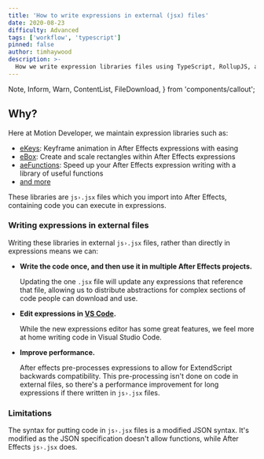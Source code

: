 ```yaml
---
title: 'How to write expressions in external (jsx) files'
date: 2020-08-23
difficulty: Advanced
tags: ['workflow', 'typescript']
pinned: false
author: timhaywood
description: >-
  How we write expression libraries files using TypeScript, RollupJS, and rollup-plugin-ae-jsx.
---
```


  Note,
  Inform,
  Warn,
  ContentList,
  FileDownload,
} from 'components/callout';

## Why?

Here at Motion Developer, we maintain expression libraries such as:

- [eKeys](/blog/how-to-animate-with-expressions): Keyframe animation in After Effects expressions with easing
- [eBox](/blog/creating-scaling-rectangles): Create and scale rectangles within After Effects expressions
- [aeFunctions](/blog/using-aefunctions): Speed up your After Effects expression writing with a library of useful functions
- [and more](https://github.com/motiondeveloper)

These libraries are `js›.jsx` files which you import into After Effects, containing code you can execute in expressions.

### Writing expressions in external files

Writing these libraries in external `js›.jsx` files, rather than directly in expressions means we can:

- **Write the code once, and then use it in multiple After Effects projects.**

  Updating the one `.jsx` file will update any expressions that reference that file, allowing us to distribute abstractions for complex sections of code people can download and use.

- **Edit expressions in [VS Code](code.visualstudio.com).**

  While the new expressions editor has some great features, we feel more at home writing code in Visual Studio Code.

- **Improve performance.**

  After effects pre-processes expressions to allow for ExtendScript backwards compatibility. This pre-processing isn't done on code in external files, so there's a performance improvement for long expressions if there written in `js›.jsx` files.

### Limitations

The syntax for putting code in `js›.jsx` files is a modified JSON syntax. It's modified as the JSON specification doesn't allow functions, while After Effects `js›.jsx` does.

